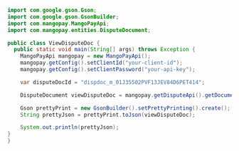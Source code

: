 ```java Java 
import com.google.gson.Gson;
import com.google.gson.GsonBuilder;
import com.mangopay.MangoPayApi;
import com.mangopay.entities.DisputeDocument;

public class ViewDisputeDoc {
  public static void main(String[] args) throws Exception {
    MangoPayApi mangopay = new MangoPayApi();
    mangopay.getConfig().setClientId("your-client-id");
    mangopay.getConfig().setClientPassword("your-api-key");

    var disputeDocId = "dispdoc_m_01J35502PVF13JEV84D6PET414";

    DisputeDocument viewDisputeDoc = mangopay.getDisputeApi().getDocument(disputeDocId);

    Gson prettyPrint = new GsonBuilder().setPrettyPrinting().create();
    String prettyJson = prettyPrint.toJson(viewDisputeDoc);

    System.out.println(prettyJson);
}
}
```